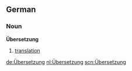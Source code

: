 ==German==
===Noun===
'''Übersetzung'''

# [[translation]]

[[de:Übersetzung]]
[[nl:Übersetzung]]
[[scn:Übersetzung]]